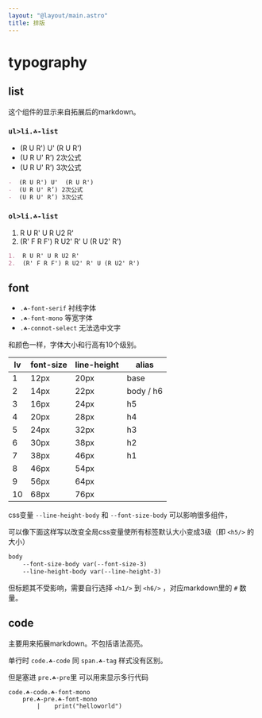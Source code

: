 ```yaml
---
layout: "@layout/main.astro"
title: 排版
---
```



# typography

## list

这个组件的显示来自拓展后的markdown。

### `ul>li.☘-list`

-  (R U R') U'  (R U R') 
-  (U R U' R’) 2次公式 
-  (U R U' R’) 3次公式 

```markdown
-  (R U R') U'  (R U R') 
-  (U R U' R’) 2次公式 
-  (U R U' R’) 3次公式 
```

### `ol>li.☘-list`

1.  R U R' U R U2 R' 
2.  (R' F R F') R U2' R' U (R U2' R') 

```markdown
1.  R U R' U R U2 R' 
2.  (R' F R F') R U2' R' U (R U2' R') 
```


## font

- `.☘-font-serif` 衬线字体
- `.☘-font-mono` 等宽字体
- `.☘-connot-select` 无法选中文字

和颜色一样，字体大小和行高有10个级别。

| lv | font-size | line-height |   alias   |
| -- | --------- | ----------- | --------- |
|  1 |      12px |        20px | base      |
|  2 |      14px |        22px | body / h6 |
|  3 |      16px |        24px |        h5 |
|  4 |      20px |        28px |        h4 |
|  5 |      24px |        32px |        h3 |
|  6 |      30px |        38px |        h2 |
|  7 |      38px |        46px |        h1 |
|  8 |      46px |        54px |           |
|  9 |      56px |        64px |           |
| 10 |      68px |        76px |           |

css变量 `--line-height-body` 和 `--font-size-body` 可以影响很多组件，

可以像下面这样写以改变全局css变量使所有标签默认大小变成3级（即 `<h5/>` 的大小）

```sass
body
    --font-size-body var(--font-size-3)
    --line-height-body var(--line-height-3)
```

但标题其不受影响，需要自行选择 `<h1/>` 到 `<h6/>` ，对应markdown里的 `#` 数量。



## code

主要用来拓展markdown。不包括语法高亮。

单行时 `code.☘-code` 同 `span.☘-tag` 样式没有区别。

但是塞进 `pre.☘-pre`里 可以用来显示多行代码

```pug
code.☘-code.☘-font-mono
    pre.☘-pre.☘-font-mono
        |    print("helloworld")
```
